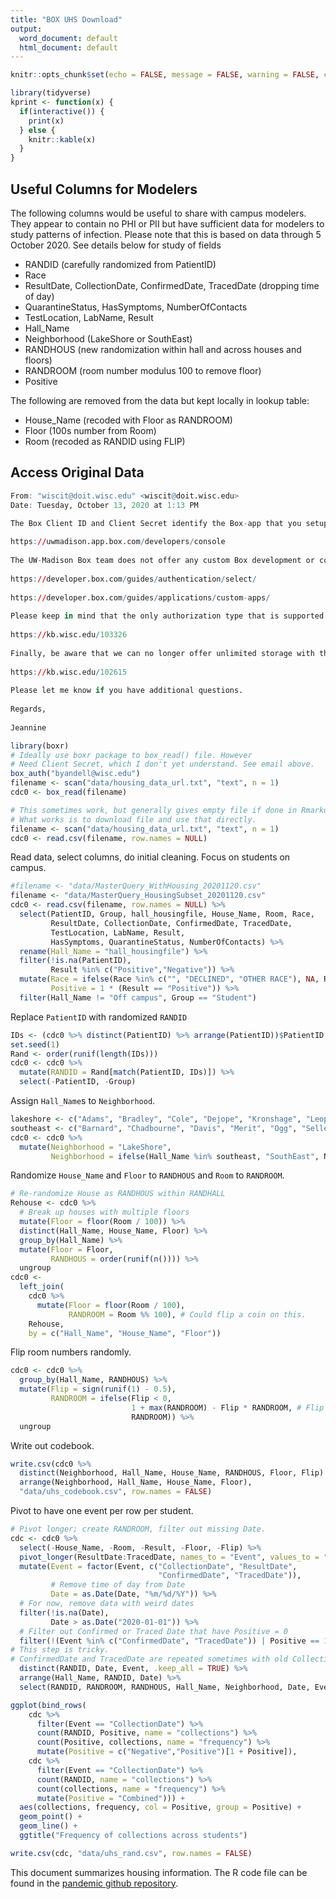 ```yaml
---
title: "BOX UHS Download"
output:
  word_document: default
  html_document: default
---
```


```r
knitr::opts_chunk$set(echo = FALSE, message = FALSE, warning = FALSE, comment = "")
```

```r
library(tidyverse)
kprint <- function(x) {
  if(interactive()) {
    print(x)
  } else {
    knitr::kable(x)
  }
}
```

## Useful Columns for Modelers

The following columns would be useful to share with campus modelers. They appear to contain no PHI or PII but have sufficient data for modelers to study patterns of infection. Please note that this is based on data through 5 October 2020. See details below for study of fields

- RANDID (carefully randomized from PatientID)
- Race
- ResultDate, CollectionDate, ConfirmedDate, TracedDate (dropping time of day)
- QuarantineStatus, HasSymptoms, NumberOfContacts
- TestLocation, LabName, Result
- Hall_Name
- Neighborhood (LakeShore or SouthEast)
- RANDHOUS (new randomization within hall and across houses and floors)
- RANDROOM (room number modulus 100 to remove floor)
- Positive

The following are removed from the data but kept locally in lookup table:

- House_Name (recoded with Floor as RANDROOM)
- Floor (100s number from Room)
- Room (recoded as RANDID using FLIP)

## Access Original Data

```r
From: "wiscit@doit.wisc.edu" <wiscit@doit.wisc.edu>
Date: Tuesday, October 13, 2020 at 1:13 PM

The Box Client ID and Client Secret identify the Box-app that you setup to connect to your Box account. This something that you would need to create for yourself via the Box Dev console:
 
https://uwmadison.app.box.com/developers/console
 
The UW-Madison Box team does not offer any custom Box development or consulting services but here are some links that might help you get started:
 
https://developer.box.com/guides/authentication/select/
 
https://developer.box.com/guides/applications/custom-apps/
 
Please keep in mind that the only authorization type that is supported with UW-Madison Box is Oauth 2.0 authentication:
 
https://kb.wisc.edu/103326
 
Finally, be aware that we can no longer offer unlimited storage with the Box service. Beginning on 6/15/2020 all accounts have a storage quota set. For questions regarding that change please see our Contract & Quota FAQ: 
 
https://kb.wisc.edu/102615
 
Please let me know if you have additional questions. 
 
Regards,
 
Jeannine 
```

```r
library(boxr)
# Ideally use boxr package to box_read() file. However
# Need Client Secret, which I don't yet understand. See email above.
box_auth("byandell@wisc.edu")
filename <- scan("data/housing_data_url.txt", "text", n = 1)
cdc0 <- box_read(filename)
```

```r
# This sometimes work, but generally gives empty file if done in Rmarkdown.
# What works is to download file and use that directly.
filename <- scan("data/housing_data_url.txt", "text", n = 1)
cdc0 <- read.csv(filename, row.names = NULL)
```

Read data, select columns, do initial cleaning. Focus on students on campus.

```r
#filename <- "data/MasterQuery_WithHousing_20201120.csv"
filename <- "data/MasterQuery_HousingSubset_20201120.csv"
cdc0 <- read.csv(filename, row.names = NULL) %>%
  select(PatientID, Group, hall_housingfile, House_Name, Room, Race,
         ResultDate, CollectionDate, ConfirmedDate, TracedDate,
         TestLocation, LabName, Result,
         HasSymptoms, QuarantineStatus, NumberOfContacts) %>%
  rename(Hall_Name = "hall_housingfile") %>%
  filter(!is.na(PatientID),
         Result %in% c("Positive","Negative")) %>%
  mutate(Race = ifelse(Race %in% c("", "DECLINED", "OTHER RACE"), NA, Race),
         Positive = 1 * (Result == "Positive")) %>%
  filter(Hall_Name != "Off campus", Group == "Student")
```

Replace `PatientID` with randomized `RANDID`

```r
IDs <- (cdc0 %>% distinct(PatientID) %>% arrange(PatientID))$PatientID
set.seed(1)
Rand <- order(runif(length(IDs)))
cdc0 <- cdc0 %>%
  mutate(RANDID = Rand[match(PatientID, IDs)]) %>%
  select(-PatientID, -Group)
```

Assign `Hall_Name`s to `Neighborhood`.

```r
lakeshore <- c("Adams", "Bradley", "Cole", "Dejope", "Kronshage", "Leopold", "Phillips", "Slichter", "Sullivan", "Tripp", "Waters")
southeast <- c("Barnard", "Chadbourne", "Davis", "Merit", "Ogg", "Sellery", "Smith", "Witte")
cdc0 <- cdc0 %>%
  mutate(Neighborhood = "LakeShore",
         Neighborhood = ifelse(Hall_Name %in% southeast, "SouthEast", Neighborhood))
```

Randomize `House_Name` and `Floor` to `RANDHOUS` and `Room` to `RANDROOM`.

```r
# Re-randomize House as RANDHOUS within RANDHALL
Rehouse <- cdc0 %>%
  # Break up houses with multiple floors
  mutate(Floor = floor(Room / 100)) %>%
  distinct(Hall_Name, House_Name, Floor) %>%
  group_by(Hall_Name) %>%
  mutate(Floor = Floor,
         RANDHOUS = order(runif(n()))) %>%
  ungroup
cdc0 <- 
  left_join(
    cdc0 %>%
      mutate(Floor = floor(Room / 100),
             RANDROOM = Room %% 100), # Could flip a coin on this.
    Rehouse,
    by = c("Hall_Name", "House_Name", "Floor"))
```

Flip room numbers randomly.

```r
cdc0 <- cdc0 %>%
  group_by(Hall_Name, RANDHOUS) %>%
  mutate(Flip = sign(runif(1) - 0.5),
         RANDROOM = ifelse(Flip < 0, 
                           1 + max(RANDROOM) - Flip * RANDROOM, # Flip room number if negative
                           RANDROOM)) %>%
  ungroup
```

Write out codebook.

```r
write.csv(cdc0 %>%
  distinct(Neighborhood, Hall_Name, House_Name, RANDHOUS, Floor, Flip) %>%
  arrange(Neighborhood, Hall_Name, House_Name, Floor),
  "data/uhs_codebook.csv", row.names = FALSE)
```

Pivot to have one event per row per student.

```r
# Pivot longer; create RANDROOM, filter out missing Date.
cdc <- cdc0 %>%
  select(-House_Name, -Room, -Result, -Floor, -Flip) %>%
  pivot_longer(ResultDate:TracedDate, names_to = "Event", values_to = "Date") %>%
  mutate(Event = factor(Event, c("CollectionDate", "ResultDate",
                                 "ConfirmedDate", "TracedDate")),
         # Remove time of day from Date
         Date = as.Date(Date, "%m/%d/%Y")) %>%
  # For now, remove data with weird dates
  filter(!is.na(Date),
         Date > as.Date("2020-01-01")) %>%
  # Filter out Confirmed or Traced Date that have Positive = 0
  filter(!(Event %in% c("ConfirmedDate", "TracedDate")) | Positive == 1) %>%
# This step is tricky.
# ConfirmedDate and TracedDate are repeated sometimes with old CollectionDate.
  distinct(RANDID, Date, Event, .keep_all = TRUE) %>%
  arrange(Hall_Name, RANDID, Date) %>%
  select(RANDID, RANDROOM, RANDHOUS, Hall_Name, Neighborhood, Date, Event, Positive, everything())
```

```r
ggplot(bind_rows(
    cdc %>%
      filter(Event == "CollectionDate") %>%
      count(RANDID, Positive, name = "collections") %>% 
      count(Positive, collections, name = "frequency") %>%
      mutate(Positive = c("Negative","Positive")[1 + Positive]),
    cdc %>%
      filter(Event == "CollectionDate") %>%
      count(RANDID, name = "collections") %>% 
      count(collections, name = "frequency") %>%
      mutate(Positive = "Combined"))) +
  aes(collections, frequency, col = Positive, group = Positive) +
  geom_point() +
  geom_line() +
  ggtitle("Frequency of collections across students")
```

```r
write.csv(cdc, "data/uhs_rand.csv", row.names = FALSE)
```

This document summarizes housing information. The R code file can be found in the [pandemic github repository](https://github.com/UW-Madison-DataScience/pandemic/blob/master/box_uhs.Rmd).
